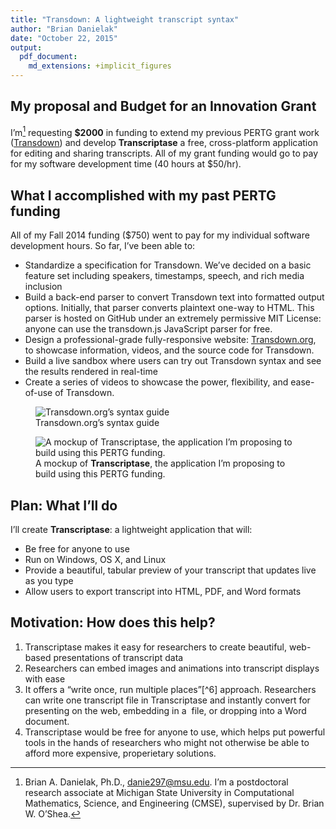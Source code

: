 ```yaml
---
title: "Transdown: A lightweight transcript syntax"
author: "Brian Danielak"
date: "October 22, 2015"
output: 
  pdf_document:
    md_extensions: +implicit_figures
---
```


## My proposal and Budget for an **Innovation Grant**

I'm[^1] requesting **$2000** in funding to extend my previous PERTG grant work ([Transdown](www.transdown.org)) and develop **Transcriptase** a free, cross-platform application for editing and sharing transcripts. All of my grant funding would go to pay for my software development time (40 hours at $50/hr).

## What I accomplished with my past PERTG funding

All of my Fall 2014 funding ($750) went to pay for my individual software development hours. So far, I've been able to:

- Standardize a specification for Transdown. We’ve decided on a basic feature set including speakers, timestamps, speech, and rich media inclusion
- Build a back-end parser to convert Transdown text into formatted output options. Initially, that parser converts plaintext one-way to HTML. This parser is hosted on GitHub under an extremely permissive MIT License: anyone can use the transdown.js JavaScript parser for free.
- Design a professional-grade fully-responsive website: [Transdown.org](www.transdown.org), to showcase information, videos, and the source code for Transdown.
- Build a live sandbox where users can try out Transdown syntax and see the results rendered in real-time
- Create a series of videos to showcase the power, flexibility, and ease-of-use of Transdown.

![Transdown.org's syntax guide](images/2015-10-22 - transdown syntax 10-22-15, 4.43.37 PM.png)

![A mockup of **Transcriptase**, the application I'm proposing to build using this PERTG funding.](images/2015-10-22 - transcriptase prototype 10-22-15, 4.48.10 PM.png)


## Plan: What I'll do

I'll create **Transcriptase**: a lightweight application that will:

- Be free for anyone to use
- Run on Windows, OS X, and Linux
- Provide a beautiful, tabular preview of your transcript that updates live as you type
- Allow users to export transcript into HTML, PDF, and Word formats


## Motivation: How does this help?

1. Transcriptase makes it easy for researchers to create beautiful, web-based presentations of transcript data
2. Researchers can embed images and animations into transcript displays with ease
3. It offers a "write once, run multiple places"[^6] approach. Researchers can write one transcript file in Transcriptase and instantly convert for presenting on the web, embedding in a \LaTeX\ file, or dropping into a Word document.
4. Transcriptase would be free for anyone to use, which helps put powerful tools in the hands of researchers who might not otherwise be able to afford more expensive, properietary solutions.

[^1]: Brian A. Danielak, Ph.D., <danie297@msu.edu>. I'm a postdoctoral research associate at Michigan State University in Computational Mathematics, Science, and Engineering (CMSE), supervised by Dr. Brian W. O'Shea.







